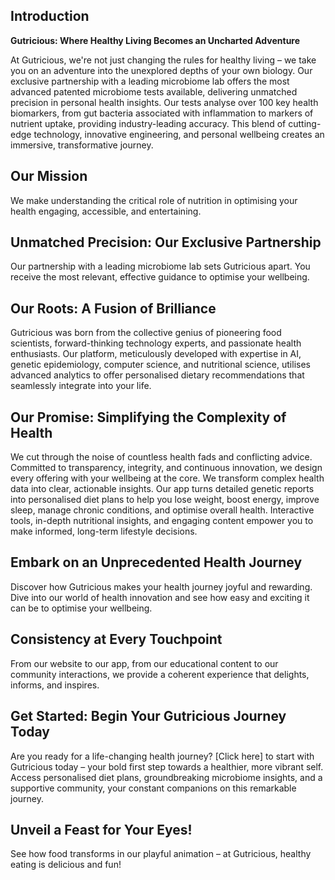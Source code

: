 ## Introduction

**Gutricious: Where Healthy Living Becomes an Uncharted Adventure**

At Gutricious, we're not just changing the rules for healthy living – we take you on an adventure into the unexplored depths of your own biology. Our exclusive partnership with a leading microbiome lab offers the most advanced patented microbiome tests available, delivering unmatched precision in personal health insights. Our tests analyse over 100 key health biomarkers, from gut bacteria associated with inflammation to markers of nutrient uptake, providing industry-leading accuracy. This blend of cutting-edge technology, innovative engineering, and personal wellbeing creates an immersive, transformative journey.

## Our Mission

We make understanding the critical role of nutrition in optimising your health engaging, accessible, and entertaining.

## Unmatched Precision: Our Exclusive Partnership

Our partnership with a leading microbiome lab sets Gutricious apart. You receive the most relevant, effective guidance to optimise your wellbeing.

## Our Roots: A Fusion of Brilliance

Gutricious was born from the collective genius of pioneering food scientists, forward-thinking technology experts, and passionate health enthusiasts. Our platform, meticulously developed with expertise in AI, genetic epidemiology, computer science, and nutritional science, utilises advanced analytics to offer personalised dietary recommendations that seamlessly integrate into your life.

## Our Promise: Simplifying the Complexity of Health

We cut through the noise of countless health fads and conflicting advice. Committed to transparency, integrity, and continuous innovation, we design every offering with your wellbeing at the core. We transform complex health data into clear, actionable insights. Our app turns detailed genetic reports into personalised diet plans to help you lose weight, boost energy, improve sleep, manage chronic conditions, and optimise overall health. Interactive tools, in-depth nutritional insights, and engaging content empower you to make informed, long-term lifestyle decisions.

## Embark on an Unprecedented Health Journey

Discover how Gutricious makes your health journey joyful and rewarding. Dive into our world of health innovation and see how easy and exciting it can be to optimise your wellbeing.

## Consistency at Every Touchpoint

From our website to our app, from our educational content to our community interactions, we provide a coherent experience that delights, informs, and inspires.

## Get Started: Begin Your Gutricious Journey Today

Are you ready for a life-changing health journey? [Click here] to start with Gutricious today – your bold first step towards a healthier, more vibrant self. Access personalised diet plans, groundbreaking microbiome insights, and a supportive community, your constant companions on this remarkable journey.

## Unveil a Feast for Your Eyes!

See how food transforms in our playful animation – at Gutricious, healthy eating is delicious and fun!
